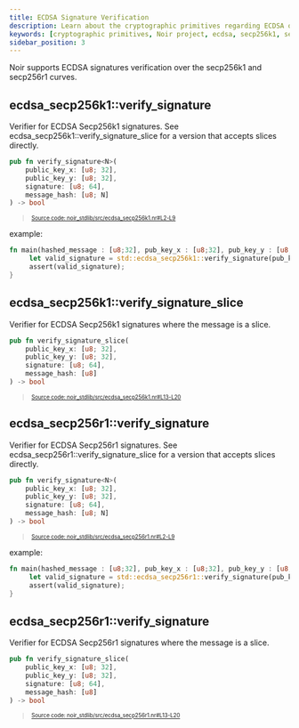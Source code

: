 ```yaml
---
title: ECDSA Signature Verification
description: Learn about the cryptographic primitives regarding ECDSA over the secp256k1 and secp256r1 curves
keywords: [cryptographic primitives, Noir project, ecdsa, secp256k1, secp256r1, signatures]
sidebar_position: 3
---
```



Noir supports ECDSA signatures verification over the secp256k1 and secp256r1 curves.

## ecdsa_secp256k1::verify_signature

Verifier for ECDSA Secp256k1 signatures.
See ecdsa_secp256k1::verify_signature_slice for a version that accepts slices directly.

```rust title="ecdsa_secp256k1" showLineNumbers 
pub fn verify_signature<N>(
    public_key_x: [u8; 32],
    public_key_y: [u8; 32],
    signature: [u8; 64],
    message_hash: [u8; N]
) -> bool
```
> <sup><sub><a href="https://github.com/noir-lang/noir/blob/master/noir_stdlib/src/ecdsa_secp256k1.nr#L2-L9" target="_blank" rel="noopener noreferrer">Source code: noir_stdlib/src/ecdsa_secp256k1.nr#L2-L9</a></sub></sup>


example:

```rust
fn main(hashed_message : [u8;32], pub_key_x : [u8;32], pub_key_y : [u8;32], signature : [u8;64]) {
     let valid_signature = std::ecdsa_secp256k1::verify_signature(pub_key_x, pub_key_y, signature, hashed_message);
     assert(valid_signature);
}
```

<BlackBoxInfo />

## ecdsa_secp256k1::verify_signature_slice

Verifier for ECDSA Secp256k1 signatures where the message is a slice.

```rust title="ecdsa_secp256k1_slice" showLineNumbers 
pub fn verify_signature_slice(
    public_key_x: [u8; 32],
    public_key_y: [u8; 32],
    signature: [u8; 64],
    message_hash: [u8]
) -> bool
```
> <sup><sub><a href="https://github.com/noir-lang/noir/blob/master/noir_stdlib/src/ecdsa_secp256k1.nr#L13-L20" target="_blank" rel="noopener noreferrer">Source code: noir_stdlib/src/ecdsa_secp256k1.nr#L13-L20</a></sub></sup>


<BlackBoxInfo />

## ecdsa_secp256r1::verify_signature

Verifier for ECDSA Secp256r1 signatures.
See ecdsa_secp256r1::verify_signature_slice for a version that accepts slices directly.

```rust title="ecdsa_secp256r1" showLineNumbers 
pub fn verify_signature<N>(
    public_key_x: [u8; 32],
    public_key_y: [u8; 32],
    signature: [u8; 64],
    message_hash: [u8; N]
) -> bool
```
> <sup><sub><a href="https://github.com/noir-lang/noir/blob/master/noir_stdlib/src/ecdsa_secp256r1.nr#L2-L9" target="_blank" rel="noopener noreferrer">Source code: noir_stdlib/src/ecdsa_secp256r1.nr#L2-L9</a></sub></sup>


example:

```rust
fn main(hashed_message : [u8;32], pub_key_x : [u8;32], pub_key_y : [u8;32], signature : [u8;64]) {
     let valid_signature = std::ecdsa_secp256r1::verify_signature(pub_key_x, pub_key_y, signature, hashed_message);
     assert(valid_signature);
}
```

<BlackBoxInfo />

## ecdsa_secp256r1::verify_signature

Verifier for ECDSA Secp256r1 signatures where the message is a slice.

```rust title="ecdsa_secp256r1_slice" showLineNumbers 
pub fn verify_signature_slice(
    public_key_x: [u8; 32],
    public_key_y: [u8; 32],
    signature: [u8; 64],
    message_hash: [u8]
) -> bool
```
> <sup><sub><a href="https://github.com/noir-lang/noir/blob/master/noir_stdlib/src/ecdsa_secp256r1.nr#L13-L20" target="_blank" rel="noopener noreferrer">Source code: noir_stdlib/src/ecdsa_secp256r1.nr#L13-L20</a></sub></sup>


<BlackBoxInfo />
